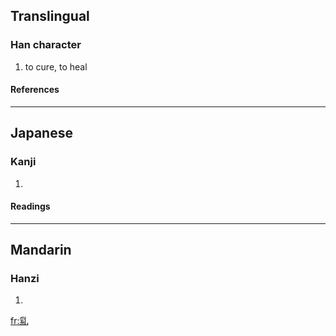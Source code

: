 ==Translingual==
===Han character===
{{Han char|rad=乙|as=10|sn=11|four=2291<sub>0</sub>|canj=月火山 (BFU)}}
# to cure, to heal
====References====
{{Han ref|kx=0084.280|dkj=00205|dj=0173.010|hdz=10057.040|uh=4E7F|ud=20095|bh=D44B|bd=54347}}
----
==Japanese==
===Kanji===
{{ja-kanji|grade=|rs=乙10}}
# {{defn|Japanese}}
====Readings====
{{ja-readings|on=[[ち]] (chi), [[じ]] (ji)|kun=[[おさめる]] (osameru)}}
----
==Mandarin==
===Hanzi===
{{cmn-hanzi|pin=[[chì]] (chi4), [[l]] (le), [[liǎo]] (liao3)|wg=ch'ih<sup>4</sup>, <sup>e</sup>, liao<sup>3</sup>}}
# {{defn|Mandarin}}

[[fr:乿]]